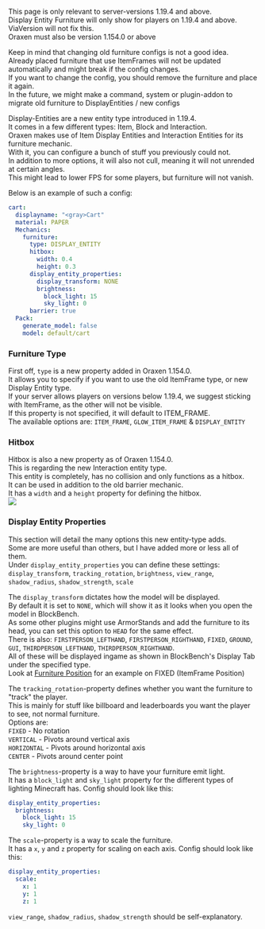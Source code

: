 This page is only relevant to server-versions 1.19.4 and above.\
Display Entity Furniture will only show for players on 1.19.4 and above.\
ViaVersion will not fix this.\
Oraxen must also be version 1.154.0 or above



Keep in mind that changing old furniture configs is not a good idea.\
Already placed furniture that use ItemFrames will not be updated automatically and might break if the config changes.\
If you want to change the config, you should remove the furniture and place it again.\
In the future, we might make a command, system or plugin-addon to migrate old furniture to DisplayEntities / new configs


Display-Entities are a new entity type introduced in 1.19.4.\
It comes in a few different types: Item, Block and Interaction.\
Oraxen makes use of Item Display Entities and Interaction Entities for its furniture mechanic.\
With it, you can configure a bunch of stuff you previously could not.\
In addition to more options, it will also not cull, meaning it will not unrended at certain angles.\
This might lead to lower FPS for some players, but furniture will not vanish.

Below is an example of such a config:
```yml
cart:
  displayname: "<gray>Cart"
  material: PAPER
  Mechanics:
    furniture:
      type: DISPLAY_ENTITY
      hitbox:
        width: 0.4
        height: 0.3
      display_entity_properties:
        display_transform: NONE
        brightness:
          block_light: 15
          sky_light: 0
      barrier: true
  Pack:
    generate_model: false
    model: default/cart
```

### Furniture Type
First off, `type` is a new property added in Oraxen 1.154.0.\
It allows you to specify if you want to use the old ItemFrame type, or new Display Entity type.\
If your server allows players on versions below 1.19.4, we suggest sticking with ItemFrame, as the other will not be visible.\
If this property is not specified, it will default to ITEM_FRAME.\
The available options are: `ITEM_FRAME`, `GLOW_ITEM_FRAME` & `DISPLAY_ENTITY`

### Hitbox
Hitbox is also a new property as of Oraxen 1.154.0.\
This is regarding the new Interaction entity type.\
This entity is completely, has no collision and only functions as a hitbox.\
It can be used in addition to the old barrier mechanic.\
It has a `width` and a `height` property for defining the hitbox.\
![](https://media.discordapp.net/attachments/743544047733440582/1085341928004005918/image.png?width=998&height=910)

### Display Entity Properties
This section will detail the many options this new entity-type adds.\
Some are more useful than others, but I have added more or less all of them.\
Under `display_entity_properties` you can define these settings:\
`display_transform`, `tracking_rotation`, `brightness`, `view_range`, `shadow_radius`, `shadow_strength`, `scale`

The `display_transform` dictates how the model will be displayed.\
By default it is set to `NONE`, which will show it as it looks when you open the model in BlockBench.\
As some other plugins might use ArmorStands and add the furniture to its head, you can set this option to `HEAD` for the same effect.\
There is also: `FIRSTPERSON_LEFTHAND`, `FIRSTPERSON_RIGHTHAND`, `FIXED`, `GROUND`, `GUI`, `THIRDPERSON_LEFTHAND`, `THIRDPERSON_RIGHTHAND`.\
All of these will be displayed ingame as shown in BlockBench's Display Tab under the specified type.\
Look at [Furniture Position](furniture_position) for an example on FIXED (ItemFrame Position)

The `tracking_rotation`-property defines whether you want the furniture to "track" the player.\
This is mainly for stuff like billboard and leaderboards you want the player to see, not normal furniture.\
Options are:\
`FIXED` - No rotation\
`VERTICAL` - Pivots around vertical axis\
`HORIZONTAL` - Pivots around horizontal axis\
`CENTER` - Pivots around center point

The `brightness`-property is a way to have your furniture emit light.\
It has a `block_light` and `sky_light` property for the different types of lighting Minecraft has.
Config should look like this:
```yaml
display_entity_properties:
  brightness:
    block_light: 15
    sky_light: 0
```

The `scale`-property is a way to scale the furniture.\
It has a `x`, `y` and `z` property for scaling on each axis.
Config should look like this:
```yaml
display_entity_properties:
  scale:
    x: 1
    y: 1
    z: 1
```

`view_range`, `shadow_radius`, `shadow_strength` should be self-explanatory.
